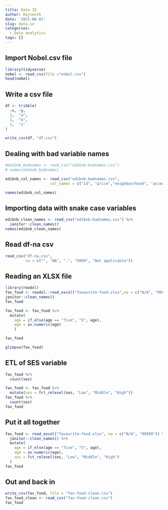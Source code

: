 ```yaml
---
title: Data IO
author: Rajneetk
date: '2021-06-01'
slug: data-io
categories:
  - Data analytics
tags: []
---
```



## Import Nobel.csv file

```r

library(tidyverse)
nobel <- read_csv(file ="nobel.csv")
head(nobel)

```


## Write a csv file

```r

df <- tribble(
  ~x, ~y,
  1,  "a",
  2,  "b",
  3,  "c"
)

write_csv(df, "df.csv")

```


## Dealing with bad variable names 

```r
#edibnb_badnames <- read_csv("edibnb-badnames.csv")
# names(edibnb_badnames)

edibnb_col_names <- read_csv("edibnb-badnames.csv",
                    col_names = c("id", "price","neighbourhood", "accommodates","bathroom", "bedroom","bed",                                            "review_scores_rating", "n_reviews", "url"))

names(edibnb_col_names)

```


## Importing data with snake case variables
```r

edibnb_clean_names <- read_csv("edibnb-badnames.csv") %>%
  janitor::clean_names()
names(edibnb_clean_names)

```


## Read df-na csv

```r

read_csv("df-na.csv", 
         na = c("", "NA", ".", "9999", "Not applicable"))

```


## Reading an XLSX file

```r
library(readxl)
fav_food <- readxl::read_excel("favourite-food.xlsx",na = c("N/A", "99999")) %>%
janitor::clean_names()
fav_food

fav_food <- fav_food %>%
  mutate(
    age = if_else(age == "five", "5", age),
    age = as.numeric(age)
    )

fav_food

glimpse(fav_food)
```


## ETL of SES variable 

```r

fav_food %>%
  count(ses)

fav_food <- fav_food %>%
  mutate(ses = fct_relevel(ses, "Low", "Middle", "High"))
fav_food %>%
  count(ses)
fav_food
```


## Put it all together

```r
fav_food <- read_excel("favourite-food.xlsx", na = c("N/A", "99999")) %>%
  janitor::clean_names() %>%
  mutate(
    age = if_else(age == "five", "5", age), 
    age = as.numeric(age),
    ses = fct_relevel(ses, "Low", "Middle", "High")
  )
fav_food


```


## Out and back in

```r
write_csv(fav_food, file = "fav-food-clean.csv")
fav_food_clean <- read_csv("fav-food-clean.csv")
fav_food
```


